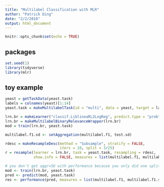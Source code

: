 ```yaml
---
title: "Multilabel Classification with MLR"
author: "Patrick Ding"
date: "2/2/2018"
output: html_document
---
```


```r
knitr::opts_chunk$set(echo = TRUE)
```

## packages

```r
set.seed(1)
library(tidyverse)
library(mlr)
```

## toy example

```r
yeast = getTaskData(yeast.task)
labels = colnames(yeast)[1:14]
yeast.task = makeMultilabelTask(id = "multi", data = yeast, target = labels)

lrn.br = makeLearner("classif.LiblineaRL2LogReg", predict.type = "prob")
lrn.br = makeMultilabelBinaryRelevanceWrapper(lrn.br)
mod = train(lrn.br, yeast.task)

multilabel.f1.sd <- setAggregation(multilabel.f1, test.sd)

rdesc = makeResampleDesc(method = "Subsample", stratify = FALSE, 
                         iters = 10, split = 3/25)
r = resample(learner = lrn.br, task = yeast.task, resampling = rdesc, 
             show.info = FALSE, measures = list(multilabel.f1, multilabel.f1.sd))

# you don't get aggr=SD with performance because you only did one split
mod <- train(lrn.br, yeast.task)
pred <- predict(mod, yeast.task)
res <- performance(pred, measures = list(multilabel.f1, multilabel.f1.sd))
```
